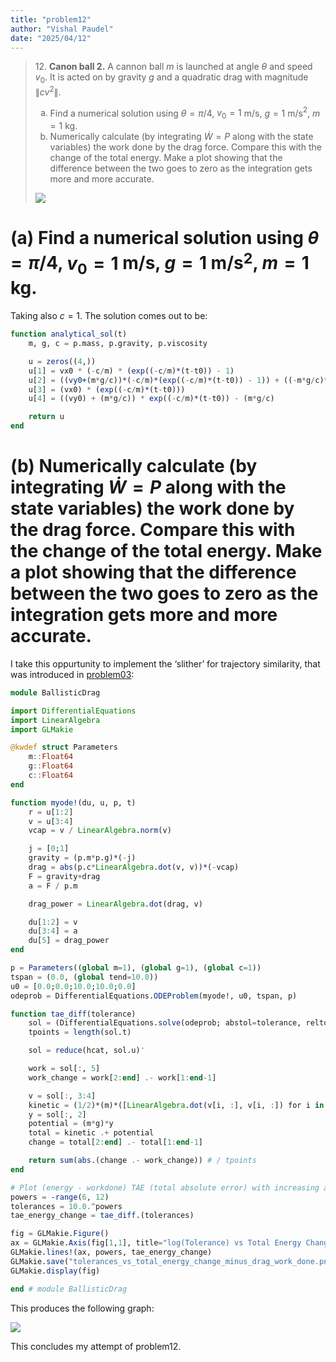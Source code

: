 ```yaml
---
title: "problem12"
author: "Vishal Paudel"
date: "2025/04/12"
---
```


> 12\. **Canon ball 2.** A cannon ball $m$ is launched at angle $\theta$ and speed $v_0$. It is acted on by gravity $g$ and a quadratic drag with magnitude $\|cv^2\|$.
> 
> (a) Find a numerical solution using $\theta = \pi/4$, $v_0 = 1$ m/s, $g = 1$ m/s$^2$, $m = 1$ kg.
> (b) Numerically calculate (by integrating $\dot{W} = P$ along with the state variables) the work done by the drag force. Compare this with the change of the total energy. Make a plot showing that the difference between the two goes to zero as the integration gets more and more accurate.
> 
> ![](../../media/problem12/problem12-ballistic.png)

# (a) Find a numerical solution using $\theta = \pi/4$, $v_0 = 1$ m/s, $g = 1$ m/s$^2$, $m = 1$ kg.

Taking also $c=1$. The solution comes out to be:

```julia
function analytical_sol(t)
    m, g, c = p.mass, p.gravity, p.viscosity

    u = zeros((4,))
    u[1] = vx0 * (-c/m) * (exp((-c/m)*(t-t0)) - 1)
    u[2] = ((vy0+(m*g/c))*(-c/m)*(exp((-c/m)*(t-t0)) - 1)) + ((-m*g/c)*(t-t0))
    u[3] = (vx0) * (exp((-c/m)*(t-t0)))
    u[4] = ((vy0) + (m*g/c)) * exp((-c/m)*(t-t0)) - (m*g/c)

    return u
end
```

# (b) Numerically calculate (by integrating $\dot{W} = P$ along with the state variables) the work done by the drag force. Compare this with the change of the total energy. Make a plot showing that the difference between the two goes to zero as the integration gets more and more accurate.

I take this oppurtunity to implement the 'slither' for trajectory similarity, that was introduced in [problem03](../problem03/index.qmd):

```julia
module BallisticDrag

import DifferentialEquations
import LinearAlgebra
import GLMakie

@kwdef struct Parameters
    m::Float64
    g::Float64
    c::Float64
end

function myode!(du, u, p, t)
    r = u[1:2]
    v = u[3:4]
    vcap = v / LinearAlgebra.norm(v)

    j = [0;1]
    gravity = (p.m*p.g)*(-j)
    drag = abs(p.c*LinearAlgebra.dot(v, v))*(-vcap)
    F = gravity+drag
    a = F / p.m

    drag_power = LinearAlgebra.dot(drag, v)

    du[1:2] = v
    du[3:4] = a
    du[5] = drag_power
end

p = Parameters((global m=1), (global g=1), (global c=1))
tspan = (0.0, (global tend=10.0))
u0 = [0.0;0.0;10.0;10.0;0.0]
odeprob = DifferentialEquations.ODEProblem(myode!, u0, tspan, p)

function tae_diff(tolerance)
    sol = (DifferentialEquations.solve(odeprob; abstol=tolerance, reltol=tolerance))
    tpoints = length(sol.t)

    sol = reduce(hcat, sol.u)'

    work = sol[:, 5]
    work_change = work[2:end] .- work[1:end-1]

    v = sol[:, 3:4]
    kinetic = (1/2)*(m)*([LinearAlgebra.dot(v[i, :], v[i, :]) for i in 1:size(v, 1)])
    y = sol[:, 2]
    potential = (m*g)*y
    total = kinetic .+ potential
    change = total[2:end] .- total[1:end-1]

    return sum(abs.(change .- work_change)) # / tpoints
end

# Plot (energy - workdone) TAE (total absolute error) with increasing accuracies
powers = -range(6, 12)
tolerances = 10.0.^powers
tae_energy_change = tae_diff.(tolerances)

fig = GLMakie.Figure()
ax = GLMakie.Axis(fig[1,1], title="log(Tolerance) vs Total Energy Change minus Drag Work Done")
GLMakie.lines!(ax, powers, tae_energy_change)
GLMakie.save("tolerances_vs_total_energy_change_minus_drag_work_done.png", fig)
GLMakie.display(fig)

end # module BallisticDrag
```

This produces the following graph:

![](../../media/problem12/tolerances_vs_total_energy_change_minus_drag_work_done.png)

This concludes my attempt of problem12.
